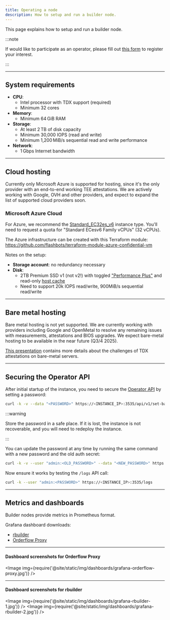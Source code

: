 ```yaml
---
title: Operating a node
description: How to setup and run a builder node.
---
```



This page explains how to setup and run a builder node.

:::note

If would like to participate as an operator, please fill out [this form](https://www.notion.so/flashbots/1356b4a0d8768094a07be796f7615b30) to register your interest.

:::

<hr class="clean" />

## System requirements

- **CPU**: 
  - Intel processor with TDX support (required)
  - Minimum 32 cores
- **Memory**: 
  - Minimum 64 GiB RAM
- **Storage**:
  - At least 2 TB of disk capacity
  - Minimum 30,000 IOPS (read and write)
  - Minimum 1,200 MiB/s sequential read and write performance
- **Network**: 
  - 1 Gbps Internet bandwidth

<hr class="clean" />

## Cloud hosting

Currently only Microsoft Azure is supported for hosting, since it's the only provider with an end-to-end working TEE attestations.
We are actively working with Google, OVH and other providers, and expect to expand the list of supported cloud providers soon.

### Microsoft Azure Cloud

For Azure, we recommend the [Standard_EC32es_v6](https://learn.microsoft.com/en-us/azure/virtual-machines/ecesv5-ecedsv5-series#ecesv6-series-1) instance type. 
You'll need to request a quota for "Standard ECesv6 Family vCPUs" (32 vCPUs).

The Azure infrastructure can be created with this Terraform module: https://github.com/flashbots/terraform-module-azure-confidential-vm

Notes on the setup:
- **Storage account**: no redundancy necessary
- **Disk**:
  - 2TB Premium SSD v1 (not v2!) with toggled ["Performance Plus"](https://learn.microsoft.com/en-us/azure/virtual-machines/disks-enable-performance?tabs=azure-cli#enable-performance-plus) and read-only [host cache](https://learn.microsoft.com/en-us/azure/virtual-machines/disks-performance#virtual-machine-uncached-vs-cached-limits)
  - Need to support 20k IOPS read/write, 900MiB/s sequential read/write

<hr class="clean" />

## Bare metal hosting

Bare metal hosting is not yet supported. We are currently working with providers including Google and OpenMetal to resolve any remaining issues with measurements, attestations and BIOS upgrades. We expect bare-metal hosting to be available in the near future (Q3/4 2025).

[This presentation](https://docs.google.com/presentation/d/1OfT9R9JwRvIhtiNlDzktcj3_flhIOmQ-ZoiwqGp46rs/edit#slide=id.p18) contains more details about the challenges of TDX attestations on bare-metal servers.


<hr class="clean" />


## Securing the Operator API

After initial startup of the instance, you need to secure the [Operator API](operator-api) by setting a password:

```bash
curl -k -v --data "<PASSWORD>" https://<INSTANCE_IP>:3535/api/v1/set-basic-auth
```

:::warning

Store the password in a safe place. If it is lost, the instance is not recoverable, and you will need to redeploy the instance.

:::

You can update the password at any time by running the same command with a new password and the old auth secret:

```bash
curl -k -v --user "admin:<OLD_PASSWORD>" --data "<NEW_PASSWORD>" https://<INSTANCE_IP>:3535/api/v1/set-basic-auth
```

Now ensure it works by testing the `/logs` API call:

```bash
curl -k --user "admin:<PASSWORD>" https://<INSTANCE_IP>:3535/logs
```


<hr class="clean" />

## Metrics and dashboards

Builder nodes provide metrics in Prometheus format.

Grafana dashboard downloads:

- [rbuilder](@site/static/assets/grafana-rbuilder-dashboard.json)
- [Orderflow Proxy](@site/static/assets/grafana-orderflow-proxy-receiver-dashboard.json)

---

#### Dashboard screenshots for Orderflow Proxy

<Image img={require('@site/static/img/dashboards/grafana-orderflow-proxy.jpg')} />

---

#### Dashboard screenshots for rbuilder

<Image img={require('@site/static/img/dashboards/grafana-rbuilder-1.jpg')} />
<Image img={require('@site/static/img/dashboards/grafana-rbuilder-2.jpg')} />
